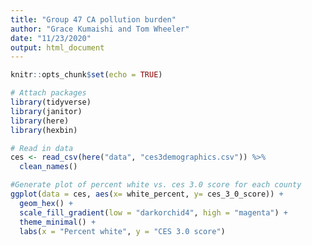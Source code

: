 ```yaml
---
title: "Group 47 CA pollution burden"
author: "Grace Kumaishi and Tom Wheeler"
date: "11/23/2020"
output: html_document
---
```


```r
knitr::opts_chunk$set(echo = TRUE)

# Attach packages
library(tidyverse)
library(janitor)
library(here)
library(hexbin)
```

```r
# Read in data
ces <- read_csv(here("data", "ces3demographics.csv")) %>%
  clean_names()
```

```r
#Generate plot of percent white vs. ces 3.0 score for each county
ggplot(data = ces, aes(x= white_percent, y= ces_3_0_score)) +
  geom_hex() +
  scale_fill_gradient(low = "darkorchid4", high = "magenta") +
  theme_minimal() +
  labs(x = "Percent white", y = "CES 3.0 score")

```


